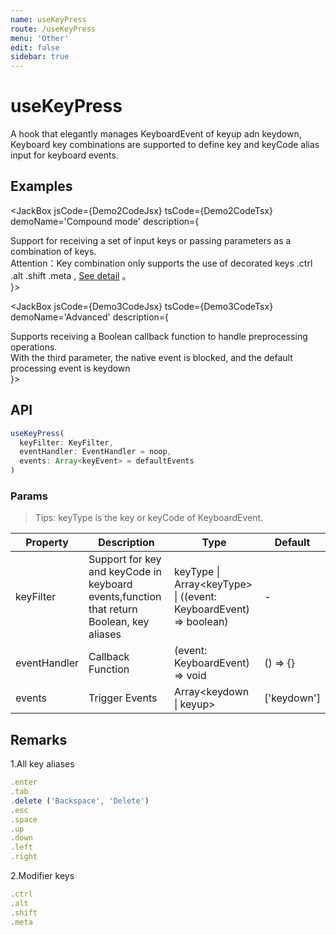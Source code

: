 ```yaml
---
name: useKeyPress
route: /useKeyPress
menu: 'Other'
edit: false
sidebar: true
---
```



# useKeyPress

A hook that elegantly manages KeyboardEvent of keyup adn keydown, Keyboard key combinations are supported to define key and keyCode alias input for keyboard events.

## Examples

<JackBox jsCode={Demo1CodeJsx} tsCode={Demo1CodeTsx} demoName='Basic usage' description='Pressing ArrowUp to show effect.'>
  <Demo1 />
</JackBox>

<JackBox jsCode={Demo2CodeJsx} tsCode={Demo2CodeTsx} demoName='Compound mode' description={
  <div>
    Support for receiving a set of input keys or passing parameters as a combination of keys.<br />
    Attention：Key combination only supports the use of decorated keys
    <Tag color="cyan" style={{ marginLeft: 8 }}>.ctrl</Tag>
    <Tag color="blue">.alt</Tag>
    <Tag color="red">.shift</Tag>
    <Tag color="orange">.meta</Tag>
    , <a href='#remarks'>See detail</a> 。
  </div>
}>
  <Demo2 />
</JackBox>

<JackBox jsCode={Demo3CodeJsx} tsCode={Demo3CodeTsx} demoName='Advanced'
description={
  <div>
    Supports receiving a Boolean callback function to handle preprocessing operations.<br />
    With the third parameter, the native event is blocked, and the default processing event is keydown
  </div>
}>
  <Demo3 />
</JackBox>

## API

```javascript
useKeyPress(
  keyFilter: KeyFilter, 
  eventHandler: EventHandler = noop, 
  events: Array<keyEvent> = defaultEvents
)
```

### Params

> Tips: keyType is the key or keyCode of KeyboardEvent.

| Property | Description                                                        | Type                   | Default |
|---------|----------------------------------------------|------------------------|--------|
| keyFilter | Support for key and keyCode in keyboard events,function that return Boolean, key aliases  | keyType \| Array<keyType\> \| ((event: KeyboardEvent) => boolean) | -      |
| eventHandler | Callback Function  | (event: KeyboardEvent) => void | () => {}      |
| events | Trigger Events  |  Array<keydown \| keyup\> | ['keydown']     |

## Remarks

1.All key aliases
```javascript
.enter
.tab
.delete ('Backspace', 'Delete')
.esc
.space
.up
.down
.left
.right
```

2.Modifier keys
```javascript
.ctrl
.alt
.shift
.meta
```